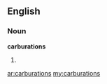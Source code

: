 ==English==

===Noun===
'''carburations'''

#{{plural of|[[carburation]]}} {{alternative spelling of|[[carburetions]]}}

[[ar:carburations]]
[[my:carburations]]